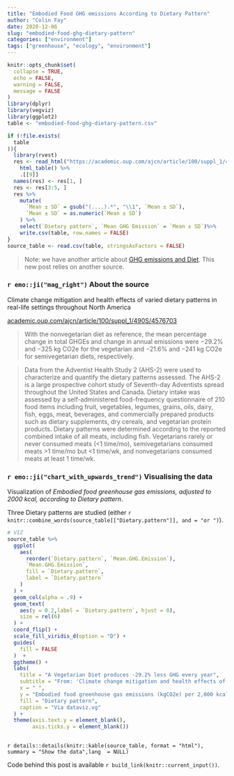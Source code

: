 ```yaml
---
title: "Embodied Food GHG emissions According to Dietary Pattern"
author: "Colin Fay"
date: 2020-12-06
slug: "embodied-food-ghg-dietary-pattern"
categories: ["environment"]
tags: ["greenhouse", "ecology", "environment"]
---
```


```r
knitr::opts_chunk$set(
  collapse = TRUE, 
  echo = FALSE, 
  warning = FALSE, 
  message = FALSE
)
library(dplyr)
library(vegviz)
library(ggplot2)
table <- "embodied-food-ghg-dietary-pattern.csv"

if (!file.exists(
  table
)){
  library(rvest)
  res <- read_html("https://academic.oup.com/ajcn/article/100/suppl_1/490S/4576703") %>%
    html_table() %>% 
    .[[9]] 
  names(res) <- res[1, ]
  res <- res[3:5, ]
  res %>%
    mutate(
      `Mean ± SD` = gsub("(....).*", "\\1", `Mean ± SD`), 
      `Mean ± SD` = as.numeric(`Mean ± SD`)
    ) %>%
    select(`Dietary pattern`, `Mean GHG Emission` = `Mean ± SD`)%>%
    write.csv(table, row.names = FALSE)
}
source_table <- read.csv(table, stringsAsFactors = FALSE)
```

> Note: we have another article about [GHG emissions and Diet](https://dataviz.vg/post/greenhouse-by-diet-2000kcal/). 
This new post relies on another source.

### `r emo::ji("mag_right")` About the source 

::: {.source}
Climate change mitigation and health effects of varied dietary patterns in real-life settings throughout North America
::: 

::: {.link}
[academic.oup.com/ajcn/article/100/suppl_1/490S/4576703](https://academic.oup.com/ajcn/article/100/suppl_1/490S/4576703)
:::

::: {.quote}
> With the nonvegetarian diet as reference, the mean percentage change in total GHGEs and change in annual emissions were −29.2% and −325 kg CO2e for the vegetarian and −21.6% and −241 kg CO2e for semivegetarian diets, respectively.
:::

::: {.count}
> Data from the Adventist Health Study 2 (AHS-2) were used to characterize and quantify the dietary patterns assessed. The AHS-2 is a large prospective cohort study of Seventh-day Adventists spread throughout the United States and Canada. Dietary intake was assessed by a self-administered food-frequency questionnaire of 210 food items including fruit, vegetables, legumes, grains, oils, dairy, fish, eggs, meat, beverages, and commercially prepared products such as dietary supplements, dry cereals, and vegetarian protein products. Dietary patterns were determined according to the reported combined intake of all meats, including fish. Vegetarians rarely or never consumed meats (<1 time/mo), semivegetarians consumed meats >1 time/mo but <1 time/wk, and nonvegetarians consumed meats at least 1 time/wk.
:::


### `r emo::ji("chart_with_upwards_trend")` Visualising the data

Visualization of _Embodied food greenhouse gas emissions, adjusted to 2000 kcal, according to Dietary pattern_.


Three Dietary patterns are studied (either `r knitr::combine_words(source_table[["Dietary.pattern"]], and = "or ")`).

```r
# VIZ
source_table %>%
  ggplot(
    aes(
      reorder(`Dietary.pattern`, `Mean.GHG.Emission`),
      `Mean.GHG.Emission`, 
      fill = `Dietary.pattern`, 
      label = `Dietary.pattern`
    )
  ) + 
  geom_col(alpha = .9) + 
  geom_text(
    aes(y = 0.2,label = `Dietary.pattern`, hjust = 0), 
    size = rel(6)
  ) + 
  coord_flip() + 
  scale_fill_viridis_d(option = "D") + 
  guides(
    fill = FALSE
  )  +
  ggtheme() +
  labs(
    title = "A Vegetarian Diet produces -29.2% less GHG every year", 
    subtitle = "From: 'Climate change mitigation and health effects of varied dietary patterns in real-life settings throughout North America'\nhttps://academic.oup.com/ajcn/article/100/suppl_1/490S/4576703", 
    x = " ", 
    y = "Embodied food greenhouse gas emissions (kgCO2e) per 2,000 kcal of food", 
    fill = "Dietary pattern",
    caption = "Via dataviz.vg"
  ) + 
  theme(axis.text.y = element_blank(),
        axis.ticks.y = element_blank())
  
```

`r details::details(knitr::kable(source_table, format = "html"), summary = "Show the data",lang  = NULL)`

::: {.code}
Code behind this post is available `r build_link(knitr::current_input())`. 
:::
